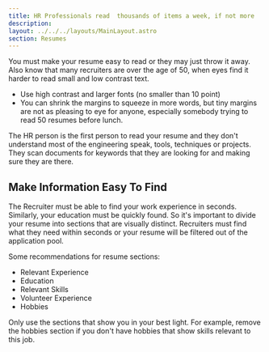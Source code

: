 ```yaml
---
title: HR Professionals read  thousands of items a week, if not more
description: 
layout: ../../../layouts/MainLayout.astro
section: Resumes
---
```


You must make your resume easy to read or they may just throw it away. Also know that many recruiters are over the age of 50, when eyes find it harder to read small and low contrast text.
- Use high contrast and larger fonts (no smaller than 10 point)
- You can shrink the margins to squeeze in more words, but tiny margins are not as pleasing to eye for anyone, especially somebody trying to read 50 resumes before lunch.

The HR person is the first person to read your resume and they don't understand most of the engineering speak, tools, techniques or projects. They scan documents for keywords that they are looking for and making sure they are there.

## Make Information Easy To Find

The Recruiter must be able to find your work experience in seconds. Similarly, your education must be quickly found. So it's important to divide your resume into sections that are visually distinct. Recruiters must find what they need within seconds or your resume will be filtered out of the application pool.

Some recommendations for resume sections:

- Relevant Experience
- Education
- Relevant Skills
- Volunteer Experience
- Hobbies

Only use the sections that show you in your best light. For example, remove the hobbies section if you don't have hobbies that show skills relevant to this job.
